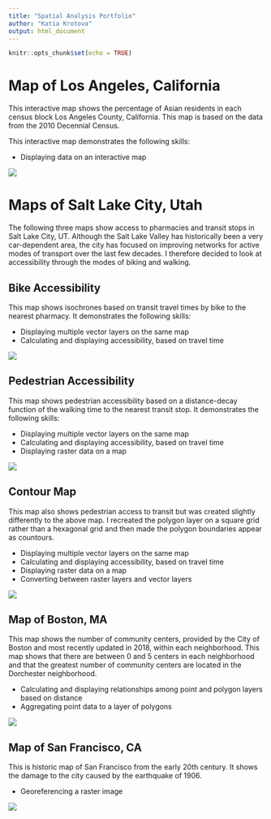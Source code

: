 ```yaml
---
title: "Spatial Analysis Portfolio"
author: "Katia Krotova"
output: html_document
---
```


```r
knitr::opts_chunk$set(echo = TRUE)
```

# Map of Los Angeles, California
This interactive map shows the percentage of Asian residents in each census block Los Angeles County, California. This map is based on the data from the 2010 Decennial Census.

This interactive map demonstrates the following skills: 

* Displaying data on an interactive map

[![](thumbnails/LA_Interactive.jpg)](https://katia1602.github.io/FinalPortfolio/LA_Asian.html){target="_blank"}

# Maps of Salt Lake City, Utah 
The following three maps show access to pharmacies and transit stops in Salt Lake City, UT.  Although the Salt Lake Valley has historically been a very car-dependent area, the city has focused on improving networks for active modes of transport over the last few decades. I therefore decided to look at accessibility through the modes of  biking and walking.

## Bike Accessibility 
This map shows isochrones based on transit travel times by bike to the nearest pharmacy. It demonstrates the following skills:

* Displaying multiple vector layers on the same map
* Calculating and displaying accessibility, based on travel time

[![](thumbnails/Bicycle_Isochrones.png)](https://katia1602.github.io/FinalPortfolio/PDF_Maps/Bicycle_Isochrones.pdf){target="_blank"}

## Pedestrian Accessibility
This map shows pedestrian accessibility based on a distance-decay function of the walking time to the nearest transit stop. It demonstrates the following skills:

* Displaying multiple vector layers on the same map
* Calculating and displaying accessibility, based on travel time
* Displaying raster data on a map

[![](thumbnails/Raster_Map.png)](https://katia1602.github.io/FinalPortfolio/PDF_Maps/Raster_Map.pdf){target="_blank"}

## Contour Map
This map also shows pedestrian access to transit but was created slightly differently to the above map. I recreated the polygon layer on a square grid rather than a hexagonal grid and then made the polygon boundaries appear as countours.

* Displaying multiple vector layers on the same map
* Calculating and displaying accessibility, based on travel time
* Displaying raster data on a map
* Converting between raster layers and vector layers

[![](thumbnails/ContourMap.png)](https://katia1602.github.io/FinalPortfolio/PDF_Maps/Countour_Map.pdf){target="_blank"}

## Map of Boston, MA
This map shows the number of community centers, provided by the City of Boston and most recently updated in 2018, within each neighborhood. This map shows that there are between 0 and 5 centers in each neighborhood and that the greatest number of community centers are located in the Dorchester neighborhood.

* Calculating and displaying relationships among point and polygon layers based on distance
* Aggregating point data to a layer of polygons

[![](thumbnails/Boston_CC.png)](https://katia1602.github.io/FinalPortfolio/PDF_Maps/Boston_CC.pdf){target="_blank"}

## Map of San Francisco, CA
This is historic map of San Francisco from the early 20th century. It shows the damage to the city caused by the earthquake of 1906. 

* Georeferencing a raster image

[![](thumbnails/GEO_MAP_FIRE.JPG)](https://katia1602.github.io/portfolio/fullsize/GEO_MAP_FIRE.pdf){target="_blank"}
